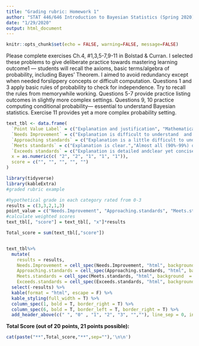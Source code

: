 ---
title: "Grading rubric: Homework 1"
author: "STAT 446/646 Introduction to Bayesian Statistics (Spring 2020)"
date: "1/29/2020"
output: html_document
---

```{r setup, include=FALSE}
knitr::opts_chunk$set(echo = FALSE, warning=FALSE, message=FALSE)
```

Please complete exercises Ch.4, #1,3,5-7,9-11 in Bolstad & Curran. I selected these problems to give deliberate practice towards mastering learning outcome1 — students will recall the axioms, basic terms/algebra of probability, including Bayes’ Theorem. I aimed to avoid redundancy except when needed forslippery concepts or difficult computation. Questions 1 and 3 apply basic rules of probability to check for independence. Try to recall the rules from memorywhile working. Questions 5-7 provide practice listing outcomes in slightly more complex settings. Questions 9, 10 practice computing conditional probability— essential to understand Bayesian statistics. Exercise 11 provides yet a more complex probability setting.

```{r}
text_tbl <- data.frame(
  `Point Value Label` = c("Explanation and justification", "Mathematical errors", "Completion", "Neatness and organization", "Mathematical terminology and notation"),
  `Needs Improvement` = c("Explanation is difficult to understand  and  is  missing several components OR was not included.", "More than 25% of computations/statements have errorsin selected problems.", "Several  problems are not completed.", "The work appears sloppyand unorganized. It is hard to know what  information goes together.", "There is little use, or a lot of inappropriate use, of terminology and notation."),
  `Approaching standards` = c("Explanation is a little difficult to understand, but includes critical components.","Most (75%-89%) of computations/statements are free of errors in selected problems.","All but two of the problemsare completed.","The work is presented in an organized  fashion  but  maybe hard to read at times.","Correct terminology and no-tation are used, but it is some-times not easy to understandwhat was done."),
  `Meets standards` = c("Explanation is clear.","Almost all (90%-99%) of computations/statementsare free of errors in selected problems.","One problem  not completed.","The work is presented in aneat and organized fashion that is usually easy to read.","Correct terminology and no-tation are usually used, mak-ing  it  fairly  easy  to  under-stand what was done."),
  `Exceeds standards` = c("Explanation is detailed andclear yet concise.","All computations/statements are free of errors in selected problems.","All problems addressed.","The work is presented in a neat, clear, organized fashion that is easy to read.","Correct terminology and no-tation are always used, making  it  easy  to  understand what was done."),
  x = as.numeric(c( "2", "2", "1", "1", "1")),
  score = c("", "", "", "", "")
)
```

```{R}
library(tidyverse)
library(kableExtra)
#graded rubric example

#hypothetical grade in each category rated from 0-3
results = c(3,3,2,1,3)
point_value = c("Needs.Improvement", "Approaching.standards", "Meets.standards", "Exceeds.standards")
#calculate weighted scores
text_tbl[, "score"] = text_tbl[, "x"]*results

Total_score = sum(text_tbl[,"score"])


text_tbl%>%
  mutate(
    results = results,
    Needs.Improvement = cell_spec(Needs.Improvement, "html", background  = ifelse(results == 0, "yellow", "white")),
    Approaching.standards = cell_spec(Approaching.standards, "html", background  = ifelse(results == 1, "yellow", "white")),
    Meets.standards = cell_spec(Meets.standards, "html", background  = ifelse(results == 2, "yellow", "white")),
    Exceeds.standards = cell_spec(Exceeds.standards, "html", background  = ifelse(results == 3, "yellow", "white") )) %>%
  select(-results) %>%
  kable(format = "html", escape = F) %>%
  kable_styling(full_width = T) %>%
  column_spec(1, bold = T, border_right = T) %>%
  column_spec(6, bold = T, border_left = T, border_right = T) %>%
  add_header_above(c(" ", "0" , "1", "2", "3", "",""), line_sep = 0, include_empty = T)

```
**Total Score (out of 20 points, 21 points possible):**
```{r, results='asis'}
cat(paste("**",Total_score,"**",sep=""),'\n\n')
```